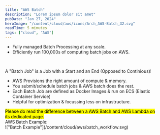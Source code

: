 ```yaml
---
title: "AWS Batch"
description: "Lorem ipsum dolor sit amet"
pubDate: "Jan 27, 2024"
heroImage: "/content/cloud/aws/icons/Arch_AWS-Batch_32.svg"
readTime: 5 minutes
tags: ["cloud", "AWS"]
---
```



<Section
	link="batch-intro"
	title="AWS Batch Introduction"
	imageUrl="/content/cloud/aws/icons/Arch_AWS-Batch_32.svg"
/>

- Fully managed Batch Processing at any scale.
- Efficiently run 100,000s of computing batch jobs on AWS.

<br />
<Section link="batch" title="Batch" />

A "Batch Job" is a Job with a Start and an
End (Opposed to Continious)!

- AWS Provisions the right amount of compute & memory.
- You submit/schedule batch jobs & AWS batch does the rest.
- Each Batch Job are defined as Docker Images & run on ECS (Elastic Container Service)
- Helpful for optimization & focussing less on infrastructure.

<mark>
	Please do read the difference between a AWS Batch and AWS Lambda on its
	dedicated page.
</mark>

<br />
AWS Batch Example:
<br />
!["Batch Example"](/content/cloud/aws/batch_workflow.svg)
